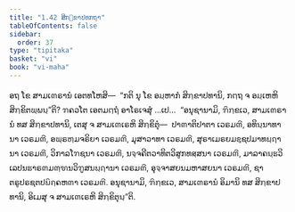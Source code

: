 ```yaml
---
title: "1.42 ສິກ຺ຂາປທກຖາ"
tableOfContents: false
sidebar:
  order: 37
type: "tipitaka"
basket: "vi"
book: "vi-maha"
---
```



<DynamicBreadcrumb />

<Division number="106" book="vi-maha">

<Paragraph number="473" book="vi-maha">
ອຖ ໂຂ ສາມເຓຣານໍ ເອຕທໂຫສິ—  “ກຕິ ນຸ ໂຂ ອມ຺ຫາກໍ ສິກ຺ຂາປທານິ, ກຕ຺ຖ ຈ ອມ຺ເຫຫິ ສິກ຺ຂິຕພ຺ພນ຺”ຕິ? ຠຄວໂຕ ເອຕມຕ຺ຖໍ ອາໂຣເຈສຸໍ …ເປ…  “ອນຸຊານາມິ, ຠິກ຺ຂເວ, ສາມເຓຣານໍ ທສ ສິກ຺ຂາປທານິ, ເຕສຸ ຈ ສາມເຓເຣຫິ ສິກ຺ຂິຕຸໍ—  ປາຓາຕິປາຕາ ເວຣມຓີ, ອທິນ຺ນາທານາ ເວຣມຓີ, ອພ຺ຣຫ຺ມຈຣິຍາ ເວຣມຓີ, ມຸສາວາທາ ເວຣມຓີ, ສຸຣາເມຣຍມຊ຺ຊປມາທຏ຺ຐານາ ເວຣມຓີ, ວິກາລໂຠຊນາ ເວຣມຓີ, ນຈ຺ຈຄີຕວາທິຕວິສູກທສ຺ສນາ ເວຣມຓີ, ມາລາຄນ຺ຘວິເລປນຘາຣຓມຓ຺ຑນວິຠູສນຏ຺ຐານາ ເວຣມຓີ, ອຸຈ຺ຈາສຍນມຫາສຍນາ ເວຣມຓີ, ຊາຕຣູປຣຊຕປຏິຄ຺ຄຫຓາ ເວຣມຓີ. ອນຸຊານາມິ, ຠິກ຺ຂເວ, ສາມເຓຣານໍ ອິມານິ ທສ ສິກ຺ຂາປທານິ, ອິເມສຸ ຈ ສາມເຓເຣຫິ ສິກ຺ຂິຕຸນ຺”ຕິ.
</Paragraph>
</Division>